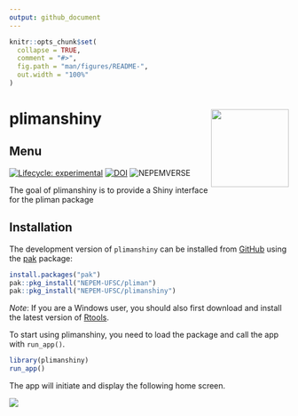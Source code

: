 ```yaml
---
output: github_document
---
```


<!-- README.md is generated from README.Rmd. Please edit that file -->

```r
knitr::opts_chunk$set(
  collapse = TRUE,
  comment = "#>",
  fig.path = "man/figures/README-",
  out.width = "100%"
)
```

# plimanshiny <img src="man/figures/logo.png" align="right" height="140/"/>

## Menu 

<!-- badges: start -->

[![Lifecycle: experimental](https://img.shields.io/badge/lifecycle-experimental-orange.svg)](https://lifecycle.r-lib.org/articles/stages.html#experimental)
[![DOI](https://zenodo.org/badge/739532807.svg)](https://zenodo.org/doi/10.5281/zenodo.10476816)
![NEPEMVERSE](https://img.shields.io/endpoint?url=https://nepemufsc.com/.netlify/functions/verser?project=plimanshiny-stamp&label=LatestVersion:&labelColor=5288ce&logo=nepemverse&logoColor=white&style=metallic&color=#9e2621&cacheSeconds=3600)

<!-- badges: end -->

The goal of plimanshiny is to provide a Shiny interface for the pliman package

## Installation

The development version of `plimanshiny` can be installed from [GitHub](https://github.com/TiagoOlivoto/plimanshiny) using the [pak](https://github.com/r-lib/pak) package:

```r
install.packages("pak")
pak::pkg_install("NEPEM-UFSC/pliman")
pak::pkg_install("NEPEM-UFSC/plimanshiny")
```

*Note*: If you are a Windows user, you should also first download and install the latest version of [Rtools](https://cran.r-project.org/bin/windows/Rtools/).




To start using plimanshiny, you need to load the package and call the app with `run_app()`.
```r
library(plimanshiny)
run_app()
```


The app will initiate and display the following home screen. 

![](https://github.com/TiagoOlivoto/images/blob/master/plimanshiny/Slide4.JPG?raw=true)




